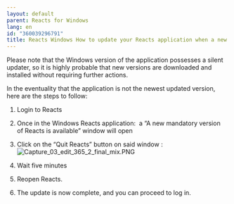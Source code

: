```yaml
---
layout: default
parent: Reacts for Windows
lang: en
id: "360039296791"
title: Reacts Windows How to update your Reacts application when a new mandatory version is available 
---
```

Please note that the Windows version of the application possesses a silent updater, so it is highly probable that new versions are downloaded and installed without requiring further actions.  

In the eventuality that the application is not the newest updated version, here are the steps to follow: 

1.  Login to Reacts 
2.  Once in the Windows Reacts application:  a “A new mandatory version of Reacts is available” window will open  
      
    
3.  Click on the “Quit Reacts” button on said window :  
    ![Capture_03_edit_365_2_final_mix.PNG](@assets/attachments/Capture_03_edit_365_2_final_mix.PNG)
      
    
4.  Wait five minutes  
      
    
5.  Reopen Reacts. 
6.  The update is now complete, and you can proceed to log in.


